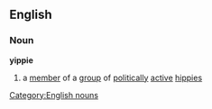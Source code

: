 ==English==
===Noun===
'''yippie'''
#a [[member]] of a [[group]] of [[politically]] [[active]] [[hippie]]s
[[Category:English nouns]]